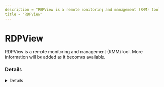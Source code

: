 ```yaml
---
description = "RDPView is a remote monitoring and management (RMM) tool. More information will be added as it becomes available."
title = "RDPView"
---
```




# RDPView

RDPView is a remote monitoring and management (RMM) tool. More information will be added as it becomes available.

### Details
<Details author={""}
         category={""}
         created={""}
         website={""}
         lastModified={"2024-02-09"}
         privileges={""}
         free={ false }
         verification={ false }
/>

#### Installation Paths
<Card code={ ["dwrcs.exe"] }/>





### Forensic Artifacts




#### Network Artifacts
<EuiSpacer size="xl"/>
<NetworkArtifactsTable data={ [{"Description": "Known remote domains", "Domains": ["user_managed", "systemmanager.ru/dntu.en/rdp_view.htm"], "Ports": []}] }/>




### Detections
- Detects potential network activity of RDPView RMM tool
  - [Sigma Rule](https://github.com/magicsword-io/LOLRMM/blob/main/detections/sigma/rdpview_network_sigma.yml)
- Detects potential processes activity of RDPView RMM tool
  - [Sigma Rule](https://github.com/magicsword-io/LOLRMM/blob/main/detections/sigma/rdpview_processes_sigma.yml)

### References
- [systemmanager.ru/dntu.en/rdp_view.htm - Same as Damware](systemmanager.ru/dntu.en/rdp_view.htm - Same as Damware)

